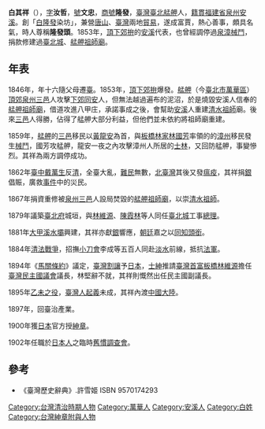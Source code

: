 {{Infobox Officeholder
| name                = 白其祥
|order={{TWN-1895}}議員兼副議長
| term_start          = 1895年5月25日
| term_end            = 1895年11月18日
| nationality         = {{QING}}1831-1897<br>{{TWN-1895}}1895<br>{{JPN-EMP}}1897-1910
|sex=男 
|native place= [[福建省|福建省]][[泉州|泉州]][[安溪|安溪]]
|date of birth=1831
|date of death=1910
}}
{{Infobox Hokkien name
| title      =白其祥
| hanji      =白其祥
| poj        =Pe̍h Kî-siông
| tl         =Pe̍h Kî-siông
| bp         =
| hokkienipa =
|
| hanjipen       =文忠
| pojpen        =Bûn-tiong
| tlpen           =Bûn-tiong
| bppen           =
| hokkienipapen   =
|
| hanjicourtesy       =汝哲
| pojcourtesy        =Lú-tiat
| tlcourtesy           =Lú-tiat
| bpcourtesy           =
| hokkienipacourtesy    =
|
| othername1     =[[商業名稱|商號]]
| hanji1        =隆發
| poj1         =Liông-hoat
| tl1            =Liông-huat
| bp1            =
| hokkienipa1     =
}}
'''白其祥'''（{{bd|1831年||1910年||B}}），[[表字|字]]'''汝哲'''，[[號|號]]'''文忠'''，[[商業名稱|商號]]'''隆發'''，[[臺灣|臺灣]][[臺北|臺北]][[艋舺|艋舺]]人，[[籍貫|籍貫]][[福建省|福建省]][[泉州|泉州]][[安溪|安溪]]。創「[[白隆發|白隆發]]染坊」，兼營[[唐山|唐山]]、[[臺灣|臺灣]]兩地[[貿易|貿易]]，遂成富賈，熱心善事，頗具名氣，時人尊稱'''隆發頭'''。1853年，[[頂下郊拚|頂下郊拚]]的[[安溪|安溪]]代表，也曾經調停過[[泉漳械鬥|泉漳械鬥]]，捐款修建過[[臺北城|臺北城]]、[[艋舺祖師廟|艋舺祖師廟]]。

==年表==
1846年，年十六隨父母遷[[臺|臺]]。1853年，[[頂下郊拚|頂下郊拚]]爆發。[[艋舺|艋舺]]（今[[臺北市|臺北市]][[萬華區|萬華區]]）[[頂郊|頂郊]][[泉州三邑|泉州三邑]]人攻擊[[下郊|下郊]][[同安|同安]]人，但無法越過遍布的泥沼，於是燒毀安溪人信奉的[[艋舺祖師廟|艋舺祖師廟]]，借道攻進八甲庄，承諾事成之後，會幫助[[安溪|安溪]]人重建[[清水祖師|清水祖師]]廟。後來[[三邑|三邑]]人得勝，佔得了艋舺大部分利益，但他們並未依約將祖師廟重建。

1859年，[[艋舺|艋舺]]的[[泉州三邑|三邑]]移民以[[黃龍安|黃龍安]]為首，與[[板橋林家|板橋林家]][[林國芳|林國芳]]率領的的[[漳州|漳州]]移民發生[[泉漳械鬥|械鬥]]，國芳攻艋舺，龍安一夜之內攻擊漳州人所居的[[士林區|士林]]，又回防艋舺，事變慘烈。其祥為兩方調停成功。

1862年[[臺中|臺中]][[戴萬生|戴萬生]]反[[清|清]]，全臺大亂，[[難民|難民]]無數，[[北臺灣|北臺灣]]其後又發[[瘟疫|瘟疫]]，其祥捐[[銀兩|銀]]倡賑，廣救[[戴潮春事件|事件]]中的災民。

1867年捐資重修被[[泉州三邑|泉州三邑]]人設局焚毀的[[艋舺祖師廟|艋舺祖師廟]]，以崇[[清水祖師|清水祖師]]。

1879年議築[[臺北府|臺北府]]城垣，與[[林維源|林維源]]、[[陳霞林|陳霞林]]等人同任[[臺北城|臺北城]]工事[[總理|總理]]。

1881年[[大甲溪|大甲溪]][[水壩|水壩]]興建，其祥亦獻[[銀兩|銀]]響應，[[朝廷|朝廷]]嘉之以[[同知|同知]][[頭銜|頭銜]]。

1884年[[清法戰爭|清法戰爭]]，招撫[[小刀會|小刀會]]李成等五百人同赴[[淡水區|淡水]]前線，抵抗[[法軍|法軍]]。

1894年《[[馬關條約|馬關條約]]》議定，[[臺灣割讓|臺灣割讓]]予[[日本|日本]]，[[士紳|士紳]]推請[[臺灣|臺灣]][[首富|首富]][[板橋區_(新北市)|板橋]][[林維源|林維源]]擔任[[臺灣民主國|臺灣民主國]][[議會|議會]]議長，林堅辭不就，其祥則慨然出任民主國副議長。

1895年[[乙未之役|乙未之役]]，[[臺灣人|臺灣人]][[起義|起義]]未成，其祥內渡[[中國大陸|中國大陸]]。

1897年，回臺治產業。

1900年獲[[日本|日本]]官方授[[紳章|紳章]]。

1902年任職於[[日本人|日本人]]之臨時[[舊慣調查會|舊慣調查會]]。

==參考==
{{refbegin}}
*《臺灣歷史辭典》.許雪姬  ISBN 9570174293
{{refend}}

{{台灣清治時期企業家}}

[[Category:台灣清治時期人物|Category:台灣清治時期人物]]
[[Category:萬華人|Category:萬華人]]
[[Category:安溪人|Category:安溪人]]
[[Category:白姓|Category:白姓]]
[[Category:台灣紳章附與人物|Category:台灣紳章附與人物]]